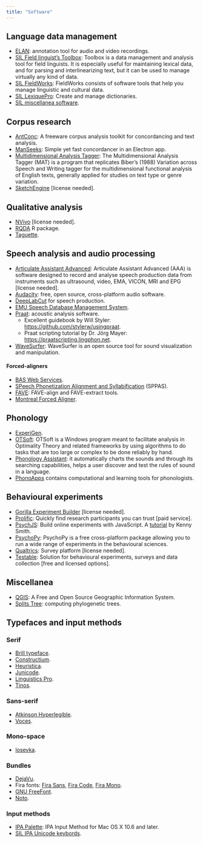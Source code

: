```yaml
---
title: "Software"
---
```



## Language data management

- [ELAN](https://archive.mpi.nl/tla/elan): annotation tool for audio and video recordings.
- [SIL Field linguist's Toolbox](https://software.sil.org/toolbox/): Toolbox is a data management and analysis tool for field linguists. It is especially useful for maintaining lexical data, and for parsing and interlinearizing text, but it can be used to manage virtually any kind of data.
- [SIL FieldWorks](https://software.sil.org/fieldworks/): FieldWorks consists of software tools that help you manage linguistic and cultural data.
- [SIL LexiquePro](https://software.sil.org/lexiquepro/): Create and manage dictionaries.
- [SIL miscellanea software](https://software.sil.org/products/).

## Corpus research

- [AntConc](http://www.laurenceanthony.net/software/antconc/): A freeware corpus analysis toolkit for concordancing and text analysis.
- [ManSeeks](https://github.com/fbkarsdorp/manseeks): Simple yet fast concordancer in an Electron app.
- [Multidimensional Analysis Tagger](https://sites.google.com/site/multidimensionaltagger/): The Multidimensional Analysis Tagger (MAT) is a program that replicates Biber's (1988) Variation across Speech and Writing tagger for the multidimensional functional analysis of English texts, generally applied for studies on text type or genre variation.
- [SketchEngine](https://www.sketchengine.eu) [license needed].

## Qualitative analysis

- [NVivo](https://www.qsrinternational.com/nvivo-qualitative-data-analysis-software/home) [license needed].
- [RQDA](http://rqda.r-forge.r-project.org) R package.
- [Taguette](https://www.taguette.org).

## Speech analysis and audio processing

- [Articulate Assistant Advanced](http://www.articulateinstruments.com/aaa/): Articulate Assistant Advanced (AAA)  is software designed to record and analyse speech production data from instruments such as ultrasound, video, EMA, VICON, MRI and EPG [license needed].
- [Audacity](https://www.audacityteam.org): free, open source, cross-platform audio software.
- [DeepLabCut](https://github.com/articulateinstruments/DeepLabCut-for-Speech-Production) for speech production.
- [EMU Speech Database Management System](https://ips-lmu.github.io/EMU.html).
- [Praat](https://www.fon.hum.uva.nl/praat/): acoustic analysis software.
  - Excellent guidebook by Will Styler: <https://github.com/stylerw/usingpraat>.
  - Praat scripting tutorial by Dr. Jörg Mayer: <https://praatscripting.lingphon.net>.
- [WaveSurfer](https://sourceforge.net/projects/wavesurfer/): WaveSurfer is an open source tool for sound visualization and manipulation.

#### Forced-aligners

- [BAS Web Services](https://clarin.phonetik.uni-muenchen.de/BASWebServices/interface).
- [SPeech Phonetization Alignment and Syllabification](http://www.sppas.org) (SPPAS).
- [FAVE](https://github.com/JoFrhwld/FAVE): FAVE-align and FAVE-extract tools.
- [Montreal Forced Aligner](https://montreal-forced-aligner.readthedocs.io/en/latest/#).

## Phonology

- [ExperiGen](https://becker.phonologist.org/experigen/).
- [OTSoft](https://linguistics.ucla.edu/people/hayes/otsoft/): OTSoft is a Windows program meant to facilitate analysis in Optimality Theory and related frameworks by using algorithms to do tasks that are too large or complex to be done reliably by hand.
- [Phonology Assistant](https://software.sil.org/phonologyassistant/): it automatically charts the sounds and through its searching capabilities, helps a user discover and test the rules of sound in a language.
- [PhonoApps](https://www.phonology.us/) contains computational and learning tools for phonologists.

## Behavioural experiments

- [Gorilla Experiment Builder](https://gorilla.sc) [license needed].
- [Prolific](https://www.prolific.co): Quickly find research participants you can trust [paid service].
- [PsychJS](https://www.jspsych.org/7.3/): Build online experiments with JavaScript. A [tutorial](https://kennysmithed.github.io/oels2023/) by Kenny Smith.
- [PsychoPy](https://www.psychopy.org): PsychoPy is a free cross-platform package allowing you to run a wide range of experiments in the behavioural sciences.
- [Qualtrics](https://www.ed.ac.uk/information-services/learning-technology/survey-tools/qualtrics-for-cahss-members): Survey platform [license needed].
- [Testable](https://www.testable.org): Solution for behavioural experiments, surveys and data collection [free and licensed options].

## Miscellanea

- [QGIS](https://www.qgis.org/en/site/): A Free and Open Source Geographic Information System.
- [Splits Tree](https://uni-tuebingen.de/en/fakultaeten/mathematisch-naturwissenschaftliche-fakultaet/fachbereiche/informatik/lehrstuehle/algorithms-in-bioinformatics/software/splitstree/): computing phylogenetic trees.

## Typefaces and input methods

### Serif

- [Brill typeface](https://brill.com/page/BrillFont/brill-typeface).
- [Constructium](https://www.cufonfonts.com/font/constructium).
- [Heuristica](https://www.fontsquirrel.com/fonts/heuristica).
- [Junicode](https://junicode.sourceforge.io).
- [Linguistics Pro](https://github.com/StefanPeev/Linguistics-Pro).
- [Tinos](https://fonts.google.com/specimen/Tinos).

### Sans-serif

- [Atkinson Hyperlegible](https://brailleinstitute.org/freefont).
- [Voces](https://fonts.google.com/specimen/Voces).

### Mono-space

- [Iosevka](https://typeof.net/Iosevka/).

### Bundles

- [DejaVu](https://dejavu-fonts.github.io).
- Fira fonts: [Fira Sans](https://fonts.google.com/specimen/Fira+Sans), [Fira Code](https://fonts.google.com/specimen/Fira+Code), [Fira Mono](https://fonts.google.com/specimen/Fira+Mono).
- [GNU FreeFont](https://www.gnu.org/software/freefont/).
- [Noto](https://fonts.google.com/noto).

### Input methods

- [IPA Palette](https://www.blugs.com/IPAPalette/): IPA Input Method for Mac OS X 10.6 and later.
- [SIL IPA Unicode keybords](https://scripts.sil.org/uniipakeyboard).
